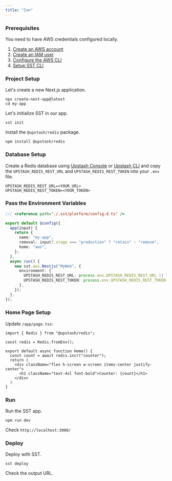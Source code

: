 ```yaml
---
title: "Ion"
---
```


### Prerequisites

You need to have AWS credentials configured locally.

1. [Create an AWS account](https://aws.amazon.com/)
2. [Create an IAM user](https://sst.dev/chapters/create-an-iam-user.html)
3. [Configure the AWS CLI](https://sst.dev/chapters/configure-the-aws-cli.html)
4. [Setup SST CLI](https://ion.sst.dev/docs/reference/cli/)

### Project Setup

Let's create a new Next.js application.

```shell
npx create-next-app@latest
cd my-app
```

Let's initialize SST in our app.
```shell
sst init
```

Install the `@upstash/redis` package.

```shell
npm install @upstash/redis
```

### Database Setup

Create a Redis database using [Upstash Console](https://console.upstash.com) or [Upstash CLI](https://github.com/upstash/cli) and copy the `UPSTASH_REDIS_REST_URL` and `UPSTASH_REDIS_REST_TOKEN` into your `.env` file.

```shell .env
UPSTASH_REDIS_REST_URL=<YOUR_URL>
UPSTASH_REDIS_REST_TOKEN=<YOUR_TOKEN>
```

### Pass the Environment Variables

```ts /sst.config.ts
/// <reference path="./.sst/platform/config.d.ts" />

export default $config({
  app(input) {
    return {
      name: "my-app",
      removal: input?.stage === "production" ? "retain" : "remove",
      home: "aws",
    };
  },
  async run() {
    new sst.aws.Nextjs("MyWeb", {
      environment: {
        UPSTASH_REDIS_REST_URL: process.env.UPSTASH_REDIS_REST_URL || "",
        UPSTASH_REDIS_REST_TOKEN: process.env.UPSTASH_REDIS_REST_TOKEN || "",
      },
    });
  },
});
```

### Home Page Setup

Update `/app/page.tsx`:
```tsx /app/page.tsx
import { Redis } from "@upstash/redis";

const redis = Redis.fromEnv();

export default async function Home() {
  const count = await redis.incr("counter");
  return (
    <div className="flex h-screen w-screen items-center justify-center">
      <h1 className="text-4xl font-bold">Counter: {count}</h1>
    </div>
  )
}
```

### Run

Run the SST app.

```shell
npm run dev
```

Check `http://localhost:3000/`

### Deploy

Deploy with SST.

```shell
sst deploy
```

Check the output URL.